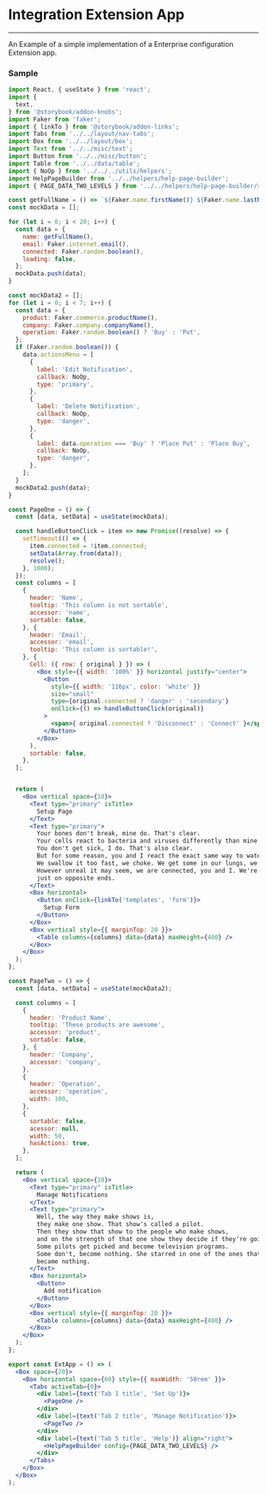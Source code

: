 

<Meta title="toolbox-ui/Templates" />

# Integration Extension App
<hr />

An Example of a simple implementation of a Enterprise configuration Extension app.

<Preview>
  <Story name="ExtApp">
    <ExtApp />
  </Story>
</Preview>

### Sample

```jsx
import React, { useState } from 'react';
import {
  text,
} from '@storybook/addon-knobs';
import Faker from 'faker';
import { linkTo } from '@storybook/addon-links';
import Tabs from '../../layout/nav-tabs';
import Box from '../../layout/box';
import Text from '../../misc/text';
import Button from '../../misc/button';
import Table from '../../data/table';
import { NoOp } from '../../../utils/helpers';
import HelpPageBuilder from '../../helpers/help-page-builder';
import { PAGE_DATA_TWO_LEVELS } from '../../helpers/help-page-builder/samples/two-levels';

const getFullName = () => `${Faker.name.firstName()} ${Faker.name.lastName()}`;
const mockData = [];

for (let i = 0; i < 20; i++) {
  const data = {
    name: getFullName(),
    email: Faker.internet.email(),
    connected: Faker.random.boolean(),
    loading: false,
  };
  mockData.push(data);
}

const mockData2 = [];
for (let i = 0; i < 7; i++) {
  const data = {
    product: Faker.commerce.productName(),
    company: Faker.company.companyName(),
    operation: Faker.random.boolean() ? 'Buy' : 'Put',
  };
  if (Faker.random.boolean()) {
    data.actionsMenu = [
      {
        label: 'Edit Notification',
        callback: NoOp,
        type: 'primary',
      },
      {
        label: 'Delete Notification',
        callback: NoOp,
        type: 'danger',
      },
      {
        label: data.operation === 'Buy' ? 'Place Put' : 'Place Buy',
        callback: NoOp,
        type: 'danger',
      },
    ];
  }
  mockData2.push(data);
}

const PageOne = () => {
  const [data, setData] = useState(mockData);

  const handleButtonClick = item => new Promise((resolve) => {
    setTimeout(() => {
      item.connected = !item.connected;
      setData(Array.from(data));
      resolve();
    }, 1000);
  });
  const columns = [
    {
      header: 'Name',
      tooltip: 'This column is not sortable',
      accessor: 'name',
      sortable: false,
    }, {
      header: 'Email',
      accessor: 'email',
      tooltip: 'This column is sortable!',
    }, {
      Cell: ({ row: { original } }) => (
        <Box style={{ width: '100%' }} horizontal justify="center">
          <Button
            style={{ width: '116px', color: 'white' }}
            size="small"
            type={original.connected ? 'danger' : 'secondary'}
            onClick={() => handleButtonClick(original)}
          >
            <span>{ original.connected ? 'Disconnect' : 'Connect' }</span>
          </Button>
        </Box>
      ),
      sortable: false,
    },
  ];


  return (
    <Box vertical space={10}>
      <Text type="primary" isTitle>
        Setup Page
      </Text>
      <Text type="primary">
        Your bones don't break, mine do. That's clear.
        Your cells react to bacteria and viruses differently than mine.
        You don't get sick, I do. That's also clear.
        But for some reason, you and I react the exact same way to water.
        We swallow it too fast, we choke. We get some in our lungs, we drown.
        However unreal it may seem, we are connected, you and I. We're on the same curve,
        just on opposite ends.
      </Text>
      <Box horizontal>
        <Button onClick={linkTo('templates', 'form')}>
          Setup Form
        </Button>
      </Box>
      <Box vertical style={{ marginTop: 20 }}>
        <Table columns={columns} data={data} maxHeight={400} />
      </Box>
    </Box>
  );
};

const PageTwo = () => {
  const [data, setData] = useState(mockData2);

  const columns = [
    {
      header: 'Product Name',
      tooltip: 'These products are awesome',
      accessor: 'product',
      sortable: false,
    }, {
      header: 'Company',
      accessor: 'company',
    },
    {
      header: 'Operation',
      accessor: 'operation',
      width: 100,
    },
    {
      sortable: false,
      acessor: null,
      width: 50,
      hasActions: true,
    },
  ];

  return (
    <Box vertical space={10}>
      <Text type="primary" isTitle>
        Manage Notifications
      </Text>
      <Text type="primary">
        Well, the way they make shows is,
        they make one show. That show's called a pilot.
        Then they show that show to the people who make shows,
        and on the strength of that one show they decide if they're going to make more shows.
        Some pilots get picked and become television programs.
        Some don't, become nothing. She starred in one of the ones that
        became nothing.
      </Text>
      <Box horizontal>
        <Button>
          Add notification
        </Button>
      </Box>
      <Box vertical style={{ marginTop: 20 }}>
        <Table columns={columns} data={data} maxHeight={400} />
      </Box>
    </Box>
  );
};

export const ExtApp = () => (
  <Box space={20}>
    <Box horizontal space={60} style={{ maxWidth: '50rem' }}>
      <Tabs activeTab={0}>
        <div label={text('Tab 1 title', 'Set Up')}>
          <PageOne />
        </div>
        <div label={text('Tab 2 title', 'Manage Notification')}>
          <PageTwo />
        </div>
        <div label={text('Tab 5 title', 'Help')} align="right">
          <HelpPageBuilder config={PAGE_DATA_TWO_LEVELS} />
        </div>
      </Tabs>
    </Box>
  </Box>
);

```
